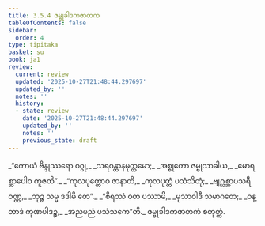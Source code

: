 ```yaml
---
title: 3.5.4 ဇမ္ဗုခါဒကဇာတက
tableOfContents: false
sidebar:
  order: 4
type: tipitaka
basket: su
book: ja1
review:
  current: review
  updated: '2025-10-27T21:48:44.297697'
  updated_by: ''
  notes: ''
  history:
  - state: review
    date: '2025-10-27T21:48:44.297697'
    updated_by: ''
    notes: ''
    previous_state: draft
---
```



<ReviewStatus review={frontmatter.review} showDetails={true} />

<HypothesisAnnotation frontmatter={frontmatter} />

<DynamicBreadcrumb />

<Division number="130" book="ja1" e="ch" v="22" p="89">

<Paragraph number="850" type="verses" book="ja1">
_“ကောယံ ဗိန္ဒုဿရော ဝဂ္ဂု,_  
_သရဝန္တာနမုတ္တမော;_  
_အစ္စုတော ဇမ္ဗုသာခါယ,_  
_မောရစ္ဆာပေါဝ ကူဇတိ”._  

</Paragraph>

</Division>
<Division number="131" book="ja1" e="ch" v="22" p="89">

<Paragraph number="851" type="verses" book="ja1">
_“ကုလပုတ္တောဝ ဇာနာတိ,_  
_ကုလပုတ္တံ ပသံသိတုံ;_  
_ဗျဂ္ဃစ္ဆာပသရီဝဏ္ဏ,_  
_ဘုဉ္ဇ သမ္မ ဒဒါမိ တေ”._  

</Paragraph>

</Division>
<Division number="132" book="ja1" e="ch" v="22" p="89">

<Paragraph number="852" type="verses" book="ja1">
_“စိရဿံ ဝတ ပဿာမိ,_  
_မုသာဝါဒီ သမာဂတေ;_  
_ဝန္တာဒံ ကုဏပါဒဉ္စ,_  
_အညမညံ ပသံသကေ”တိ._  


</Paragraph>
</Division>

<Paragraph number="853" type="center" book="ja1">
ဇမ္ဗုခါဒကဇာတကံ စတုတ္ထံ.
</Paragraph>
